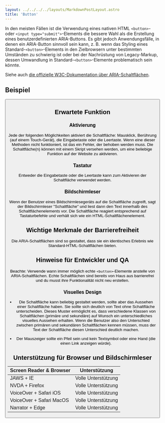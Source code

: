 ```yaml
---
layout: ../../../../layouts/MarkdownPostLayout.astro
title: 'Button'
---
```



In den meisten Fällen ist die Verwendung eines nativen HTML `<button>`- oder
`<input type="submit">`-Elements die bessere Wahl als die Erstellung eines
benutzerdefinierten ARIA-Buttons. Es gibt jedoch Anwendungsfälle, in denen
ein ARIA-Button sinnvoll sein kann, z. B. wenn das Styling eines
Standard-`<button>`-Elements in den Zielbrowsern unter bestimmten Umständen zu
schwierig ist oder bei der Nachrüstung von Legacy-Markup, dessen Umwandlung in
Standard-`<button>`-Elemente problematisch sein könnte.

Siehe auch <a href="https://www.w3.org/WAI/ARIA/apg/patterns/button/"
target="_blank"> die offizielle W3C-Dokumentation über ARIA-Schaltflächen</a>.

## Beispiel

<Button />

## Erwartete Funktion

### Aktivierung

Jede der folgenden Möglichkeiten aktiviert die Schaltfläche: Mausklick, Berührung
(auf einem Touch-Gerät), die Eingabetaste oder die Leertaste. Wenn eine dieser
Methoden nicht funktioniert, ist das ein Fehler, der behoben werden muss. Die
Schaltfläche(n) können mit einem Skript versehen werden, um eine beliebige Funktion
auf der Website zu aktivieren.

### Tastatur

Entweder die Eingabetaste oder die Leertaste kann zum Aktivieren der Schaltfläche
verwendet werden.

### Bildschirmleser

Wenn der Benutzer eines Bildschirmlesegeräts auf die Schaltfläche zugreift, sagt
der Bildschirmleser "Schaltfläche" und liest dann den Text innerhalb des
Schaltflächenelements vor. Die Schaltfläche reagiert entsprechend auf Tastaturbefehle
und verhält sich wie ein HTML-Schaltflächenelement.

## Wichtige Merkmale der Barrierefreiheit

Die ARIA-Schaltflächen sind so gestaltet, dass sie ein identisches Erlebnis wie
Standard-HTML-Schaltflächen bieten.

## Hinweise für Entwickler und QA

Beachte: Verwende wann immer möglich echte `<button>`-Elemente anstelle von
ARIA-Schaltflächen. Echte Schaltflächen sind bereits von Haus aus barrierefrei
und du musst ihre Funktionalität nicht neu erstellen.

### Visuelles Design

- Die Schaltfläche kann beliebig gestaltet werden, sollte aber das Aussehen einer
  Schaltfläche haben. Sie sollte sich deutlich von Text ohne Schaltfläche
  unterscheiden. Dieses Muster ermöglicht es, dass verschiedene Klassen von
  Schaltflächen (primäre und sekundäre) auf Wunsch ein unterschiedliches visuelles
  Aussehen erhalten. Wenn die Benutzer also den Unterschied zwischen primären und
  sekundären Schaltflächen kennen müssen, muss der Text der Schaltfläche diesen
  Unterschied deutlich machen.

- Der Mauszeiger sollte ein Pfeil sein und kein Textsymbol oder eine Hand (die
  einen Link anzeigen würde).

## Unterstützung für Browser und Bildschirmleser

<table>
  <thead>
    <tr>
      <th>Screen Reader & Browser</th>
      <th>Unterstützung</th>
    </tr>
  </thead>
  <tbody>
    <tr>
      <td data-label='Screen Reader & Browser'>JAWS + IE</td>
      <td data-label='Untertützung'>Volle Unterstützung</td>
    </tr>
    <tr>
      <td data-label='Screen Reader & Browser'>NVDA + Firefox</td>
      <td data-label='Untertützung'>Volle Unterstützung</td>
    </tr>
    <tr>
      <td data-label='Screen Reader & Browser'>VoiceOver + Safari iOS</td>
      <td data-label='Untertützung'>Volle Unterstützung</td>
    </tr>
    <tr>
      <td data-label='Screen Reader & Browser'>VoiceOver + Safari MacOS</td>
      <td data-label='Untertützung'>Volle Unterstützung</td>
    </tr>
    <tr>
      <td data-label='Screen Reader & Browser'>Narrator + Edge</td>
      <td data-label='Untertützung'>Volle Unterstützung</td>
    </tr>
  </tbody>
</table>
